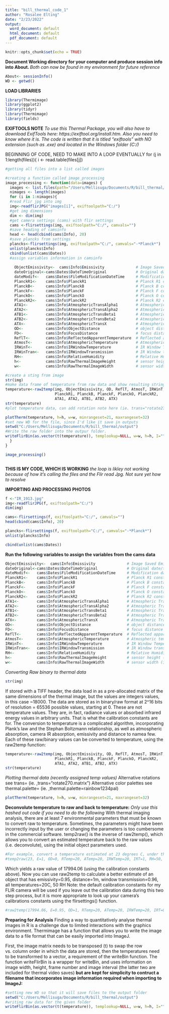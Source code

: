```yaml
---
title: "bill_thermal_code_1"
author: "Rosalee Elting"
date: "2/23/2022"
output:
  word_document: default
  html_document: default
  pdf_document: default
---
```


```r
knitr::opts_chunk$set(echo = TRUE)
```
**Document Working directory for your computer and produce session info into About. **
*Both can now be found in my environment for future reference*
```r
About<- sessionInfo()
WD <- getwd()
```

**LOAD LIBRARIES** 
```r
library(Thermimage)
library(ggplot2)
library(tidyr)
library(Thermimage)
library(fields)
```

**EXIFTOOLS NOTE**
*To use this Thermal Package, you will also have to download ExifTools here: https://exiftool.org/install.htm. Also you need to know where it is. The code is written that it is titled "exiftools" with NO extension (such as .exe) and located in the Windows folder (C:/)*

BEGINNING OF CODE, NEED TO MAKE INTO A LOOP EVENTUALLY 
for (j in 1:length(files)){
  i <- read.table(files[j])

```r
#getting all files into a list called images 

#creating a function called image_processing
image_processing <- function(data=images) {
  images <- list.files(path="/Users/Mellisuga/Documents/R/bill_thermal/input", pattern= "*.jpg")
  nimages <- length(images)
  for (i in 1:nimages){
  #read Flir jpg into img
  img<-readflirJPG("images[i]", exiftoolpath="C:/")
  #get img dimensions
  dim <- dim(img)
  #get camera settings (cams) with flir settings
  cams <-flirsettings(img, exiftoolpath="C:/", camvals="")
  #save heading of camsinfo
  head <- head(cbind(cams$Info), 20)
  #save plancks from settings 
  plancks<-flirsettings(img, exiftoolpath="C:/", camvals="-*Planck*")
  unlist(plancks$Info)
  cbind(unlist(cams$Dates))
  #assign variables information in camsinfo
  
    ObjectEmissivity<-  cams$Info$Emissivity              # Image Saved Emissivity - should be ~0.95 or 0.96
    dateOriginal<-cams$Dates$DateTimeOriginal             # Original date/time extracted from file
    dateModif<-   cams$Dates$FileModificationDateTime     # Modification date/time extracted from file
    PlanckR1<-    cams$Info$PlanckR1                      # Planck R1 constant for camera  
    PlanckB<-     cams$Info$PlanckB                       # Planck B constant for camera  
    PlanckF<-     cams$Info$PlanckF                       # Planck F constant for camera
    PlanckO<-     cams$Info$PlanckO                       # Planck O constant for camera
    PlanckR2<-    cams$Info$PlanckR2                      # Planck R2 constant for camera
    ATA1<-        cams$Info$AtmosphericTransAlpha1        # Atmospheric Transmittance Alpha 1
    ATA2<-        cams$Info$AtmosphericTransAlpha2        # Atmospheric Transmittance Alpha 2
    ATB1<-        cams$Info$AtmosphericTransBeta1         # Atmospheric Transmittance Beta 1
    ATB2<-        cams$Info$AtmosphericTransBeta2         # Atmospheric Transmittance Beta 2
    ATX<-         cams$Info$AtmosphericTransX             # Atmospheric Transmittance X
    OD<-          cams$Info$ObjectDistance                # object distance in metres
    FD<-          cams$Info$FocusDistance                 # focus distance in metres
    ReflT<-       cams$Info$ReflectedApparentTemperature  # Reflected apparent temperature
    AtmosT<-      cams$Info$AtmosphericTemperature        # Atmospheric temperature
    IRWinT<-      cams$Info$IRWindowTemperature           # IR Window Temperature
    IRWinTran<-   cams$Info$IRWindowTransmission          # IR Window transparency
    RH<-          cams$Info$RelativeHumidity              # Relative Humidity
    h<-           cams$Info$RawThermalImageHeight         # sensor height (i.e. image height)
    w<-           cams$Info$RawThermalImageWidth          # sensor width (i.e. image width)

#create a sting from image 
str(img)
#make data frame of temperature from raw data and show resulting string
temperature<-raw2temp(img, ObjectEmissivity, OD, ReflT, AtmosT, IRWinT, IRWinTran, RH,
                      PlanckR1, PlanckB, PlanckF, PlanckO, PlanckR2, 
                      ATA1, ATA2, ATB1, ATB2, ATX)
str(temperature)
#plot temperature data, can add rotation note here (ie. trans="rotate270.matrix") or the color palette (ie.thermal.palette=rainbowpal)

plotTherm(temperature, h=h, w=w, minrangeset=21, maxrangeset=32)
#set new WD for the file, since I'd like it save in outputs
setwd("C:/Users/Mellisuga/Documents/R/bill_thermal/output")
#Write the raw folder into the outpur folder.
writeFlirBin(as.vector(t(temperature)), templookup=NULL, w=w, h=h, I="", rootname=cams$Info$FileName)
  } 
}

image_processing()
```

```r

```

**THIS IS MY CODE, WHICH IS WORKING**
*the loop is likley not working because of how it's calling the files and the Flir read Jpg. Not sure yet how to resolve* 


**IMPORTING AND PROCESSING PHOTOS**


```r
f <-"IR_1913.jpg"
img<-readflirJPG(f, exiftoolpath="C:/")
dim(img)
```

```r
cams<-flirsettings(f, exiftoolpath="C:/", camvals="")
head(cbind(cams$Info), 20)
```

```r
plancks<-flirsettings(f, exiftoolpath="C:/", camvals="-*Planck*")
unlist(plancks$Info)
```

```r
cbind(unlist(cams$Dates))
```

**Run the following variables to assign the variables from the cams data**
```r
ObjectEmissivity<-  cams$Info$Emissivity              # Image Saved Emissivity - should be ~0.95 or 0.96
dateOriginal<-cams$Dates$DateTimeOriginal             # Original date/time extracted from file
dateModif<-   cams$Dates$FileModificationDateTime     # Modification date/time extracted from file
PlanckR1<-    cams$Info$PlanckR1                      # Planck R1 constant for camera  
PlanckB<-     cams$Info$PlanckB                       # Planck B constant for camera  
PlanckF<-     cams$Info$PlanckF                       # Planck F constant for camera
PlanckO<-     cams$Info$PlanckO                       # Planck O constant for camera
PlanckR2<-    cams$Info$PlanckR2                      # Planck R2 constant for camera
ATA1<-        cams$Info$AtmosphericTransAlpha1        # Atmospheric Transmittance Alpha 1
ATA2<-        cams$Info$AtmosphericTransAlpha2        # Atmospheric Transmittance Alpha 2
ATB1<-        cams$Info$AtmosphericTransBeta1         # Atmospheric Transmittance Beta 1
ATB2<-        cams$Info$AtmosphericTransBeta2         # Atmospheric Transmittance Beta 2
ATX<-         cams$Info$AtmosphericTransX             # Atmospheric Transmittance X
OD<-          cams$Info$ObjectDistance                # object distance in metres
FD<-          cams$Info$FocusDistance                 # focus distance in metres
ReflT<-       cams$Info$ReflectedApparentTemperature  # Reflected apparent temperature
AtmosT<-      cams$Info$AtmosphericTemperature        # Atmospheric temperature
IRWinT<-      cams$Info$IRWindowTemperature           # IR Window Temperature
IRWinTran<-   cams$Info$IRWindowTransmission          # IR Window transparency
RH<-          cams$Info$RelativeHumidity              # Relative Humidity
h<-           cams$Info$RawThermalImageHeight         # sensor height (i.e. image height)
w<-           cams$Info$RawThermalImageWidth          # sensor width (i.e. image width)

```


*Converting Raw binary to thermal data*

```r
str(img)
```
If stored with a TIFF header, the data load in as a pre-allocated matrix of the same dimensions of the thermal image, but the values are integers values, in this case ~18000. The data are stored as in binary/raw format at 2^16 bits of resolution = 65536 possible values, starting at 0. These are not temperature values. They are, in fact, radiance values or absorbed infrared energy values in arbitrary units. That is what the calibration constants are for. The conversion to temperature is a complicated algorithm, incorporating Plank’s law and the Stephan Boltzmann relationship, as well as atmospheric absorption, camera IR absorption, emissivity and distance to namea few. Each of these raw/binary values can be converted to temperature, using the raw2temp function:
```r
temperature<-raw2temp(img, ObjectEmissivity, OD, ReflT, AtmosT, IRWinT, IRWinTran, RH,
                      PlanckR1, PlanckB, PlanckF, PlanckO, PlanckR2, 
                      ATA1, ATA2, ATB1, ATB2, ATX)
str(temperature)      
```
*Plotting thermal data (recently assigned temp values)*
Alternative rotations see trans= (ie. ,trans="rotate270.matrix")
Alternative color palettes see thermal.palette= (ie. ,thermal.palette=rainbow1234pal)
```r
plotTherm(temperature, h=h, w=w, minrangeset=21, maxrangeset=32)

```
**Deconvolute temperature to raw and back to temperature:**
*Only use this hashed out code if you need to do the following*
With thermal imaging analysis, there are at least 7 environmental parameters that must be known to convert raw to temperature. Sometimes, the parameters might have been incorrectly input by the user or changing the parameters is too cumbersome in the commercial software. temp2raw() is the inverse of raw2temp(), which allows you to convert an estimated temperature back to the raw values (i.e. deconvolute), using the initial object parameters used.
```r
#For example, convert a temperature estimated at 23 degrees C, under the default blackbody conditions:
#temp2raw(23, E=1, OD=0, RTemp=20, ATemp=20, IRWTemp=20, IRT=1, RH=50, PR1=21106.77, PB=1501, PF=1, PO=-7340, PR2=0.012545258)
```
Which yields a raw value of 17994.06 (using the calibration constants above). Now you can use raw2temp to calculate a better estimate of an object that has emissivity=0.95, distance=1m, window transmission=0.96, all temperatures=20C, 50 RH
Note: the default calibration constants for my FLIR camera will be used if you leave out the calibration data during this two step process, but it is more appropriate to look up your camera’s calibrations constants using the flirsettings() function.

```r
#raw2temp(17994.06, E=0.95, OD=1, RTemp=20, ATemp=20, IRWTemp=20, IRT=0.96, RH=50, PR1=21106.77, PB=1501, PF=1, PO=-7340, PR2=0.012545258)
```
**Preparing for Analysis**
Finding a way to quantitatively analyse thermal images in R is a challenge due to limited interactions with the graphics environment. Thermimage has a function that allows you to write the image data to a file format that can be easily imported into ImageJ.

First, the image matrix needs to be transposed (t) to swap the row vs. column order in which the data are stored, then the temperatures need to be transformed to a vector, a requirement of the writeBin function. The function writeFlirBin is a wrapper for writeBin, and uses information on image width, height, frame number and image interval (the latter two are included for thermal video saves) **but are kept for simplicity to contruct a filename that incorporates image information required when importing to ImageJ:**

```r
#setting new WD so that it will save files to the output folder
setwd("C:/Users/Mellisuga/Documents/R/bill_thermal/output")
#writing raw data for the given folder
writeFlirBin(as.vector(t(temperature)), templookup=NULL, w=w, h=h, I="", rootname=cams$Info$FileName)
```


